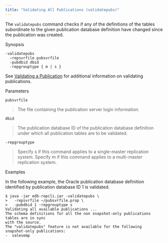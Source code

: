 ```yaml
---
title: "Validating All Publications (validatepubs)"
---
```


<div id="validate_all_publications" class="registered_link"></div>

The `validatepubs` command checks if any of the definitions of the tables subordinate to the given publication database definition have changed since the publication was created.

Synopsis

```text
-validatepubs
  –repsvrfile pubsvrfile
  -pubdbid dbid
  -repgrouptype { m | s }
```

See [Validating a Publication](../../07_common_operations/06_managing_publication/05_validating_publication/#validating_publication) for additional information on validating publications.

Parameters

`pubsvrfile`

> The file containing the publication server login information.

`dbid`

> The publication database ID of the publication database definition under which all publication tables are to be validated.

`-repgrouptype`

> Specify s if this command applies to a single-master replication system. Specify m if this command applies to a multi-master replication system.

Examples

In the following example, the Oracle publication database definition identified by publication database ID 1 is validated.

```text
$ java -jar edb-repcli.jar -validatepubs \
>   -repsvrfile ~/pubsvrfile.prop \
>   -pubdbid 1 -repgrouptype s
Validating all available publications ...
The schema definitions for all the non snapshot-only publications tables are in sync
with the source.
The "validatepubs" feature is not available for the following snapshot-only publications:
-  salesemp
```

